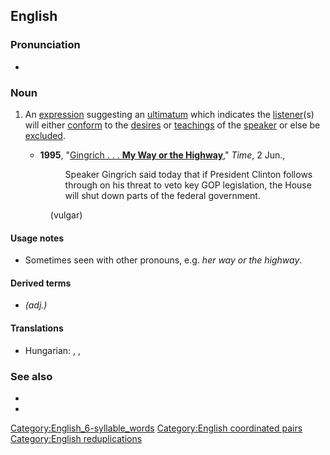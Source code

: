 {{also|my-way-or-the-highway}}
==English==

===Pronunciation===
* {{audio|en|En-au-my way or the highway.ogg|Audio (AU)}}

===Noun===
{{head|en|noun}}

# {{lb|en|chiefly|US|idiomatic}} An [[expression]] suggesting an [[ultimatum]] which indicates the [[listener]](s) will either [[conform]] to the [[desire]]s or [[teaching]]s of the [[speaker]] or else be [[exclude]]d.
#* '''1995''', "[http://www.time.com/time/nation/article/0,8599,3984,00.html Gingrich . . . '''My Way or the Highway''']," ''Time'', 2 Jun.,
#*: Speaker Gingrich said today that if President Clinton follows through on his threat to veto key GOP legislation, the House will shut down parts of the federal government.
#:{{syn|en|fit in or fuck off}} (vulgar)

====Usage notes====
* Sometimes seen with other pronouns, e.g. ''her way or the highway''.

====Derived terms====
* {{l|en|my-way-or-the-highway}} ''(adj.)''

====Translations====
{{trans-top|suggesting an ultimatum}}
{{trans-mid}}
* Hungarian: {{t|hu|[[ha]] [[nem]] [[tetszik]], [[fel is út, le is út]]}}, {{t+|hu|megszoksz vagy megszöksz}}, {{t|hu|eszi, nem eszi, nem kap mást}}
{{trans-bottom}}

===See also===
* {{w|Fit in or fuck off}}
* {{w|My way or the highway}}

[[Category:English_6-syllable_words]]

[[Category:English coordinated pairs]]
[[Category:English reduplications]]